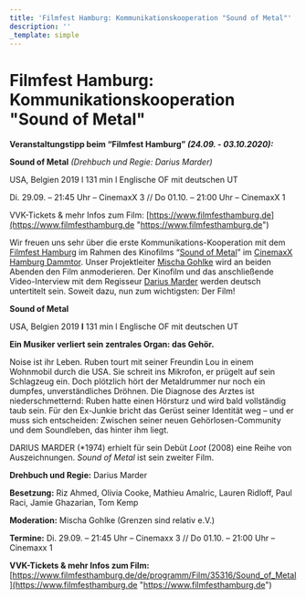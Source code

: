 ```yaml
---
title: 'Filmfest Hamburg: Kommunikationskooperation "Sound of Metal"'
description: ''
_template: simple
---
```


# Filmfest Hamburg: Kommunikationskooperation "Sound of Metal"

**Veranstaltungstipp beim “Filmfest Hamburg” _(24.09. - 03.10.2020):_**

**Sound of Metal** _(Drehbuch und Regie: Darius Marder)_

USA, Belgien 2019 l 131 min l Englische OF mit deutschen UT

Di. 29.09. – 21:45 Uhr – CinemaxX 3 // Do 01.10. – 21:00 Uhr – CinemaxX 1

VVK-Tickets & mehr Infos zum Film: [https://www.filmfesthamburg.de](https://www.filmfesthamburg.de "https://www.filmfesthamburg.de")

  
Wir freuen uns sehr über die erste Kommunikations-Kooperation mit dem [Filmfest Hamburg](https://www.filmfesthamburg.de) im Rahmen des Kinofilms “[Sound of Metal](https://www.filmfesthamburg.de/de/programm/Film/35316/Sound_of_Metal)” im [CinemaxX Hamburg Dammtor](https://www.cinemaxx.de/kinoprogramm/hamburg-dammtor). Unser Projektleiter [Mischa Gohlke](/ueber-uns/gsr-team.html) wird an beiden Abenden den Film anmoderieren. Der Kinofilm und das anschließende Video-Interview mit dem Regisseur [Darius Marder](https://www.filmfesthamburg.de/de/programm/Film/35316/Sound_of_Metal) werden deutsch untertitelt sein. Soweit dazu, nun zum wichtigsten: Der Film!

  
**Sound of Metal**

USA, Belgien 2019 **l** 131 min l Englische OF mit deutschen UT

**Ein Musiker verliert sein zentrales Organ: das Gehör.**

Noise ist ihr Leben. Ruben tourt mit seiner Freundin Lou in einem Wohnmobil durch die USA. Sie schreit ins Mikrofon, er prügelt auf sein Schlagzeug ein. Doch plötzlich hört der Metaldrummer nur noch ein dumpfes, unverständliches Dröhnen. Die Diagnose des Arztes ist niederschmetternd: Ruben hatte einen Hörsturz und wird bald vollständig taub sein. Für den Ex-Junkie bricht das Gerüst seiner Identität weg – und er muss sich entscheiden: Zwischen seiner neuen Gehörlosen-Community und dem Soundleben, das hinter ihm liegt.

DARIUS MARDER (*1974) erhielt für sein Debüt _Loot_ (2008) eine Reihe von Auszeichnungen. _Sound of Metal_ ist sein zweiter Film.

**Drehbuch und Regie:** Darius Marder

**Besetzung:** Riz Ahmed, Olivia Cooke, Mathieu Amalric, Lauren Ridloff, Paul Raci, Jamie Ghazarian, Tom Kemp

**Moderation:** Mischa Gohlke (Grenzen sind relativ e.V.)

**Termine:** Di. 29.09. – 21:45 Uhr – Cinemaxx 3 // Do 01.10. – 21:00 Uhr – Cinemaxx 1

**VVK-Tickets & mehr Infos zum Film:** [https://www.filmfesthamburg.de/de/programm/Film/35316/Sound_of_Metal](https://www.filmfesthamburg.de "https://www.filmfesthamburg.de")
